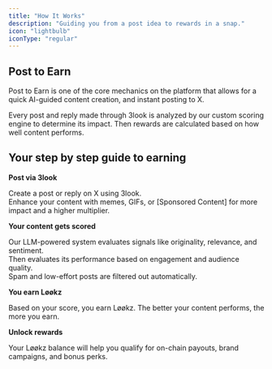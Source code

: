 ```yaml
---
title: "How It Works"
description: "Guiding you from a post idea to rewards in a snap."
icon: "lightbulb"
iconType: "regular"
---
```


## Post to Earn

Post to Earn is one of the core mechanics on the platform that allows for a quick AI-guided content creation, and instant posting to X.

Every post and reply made through 3look is analyzed by our custom scoring engine to determine its impact. Then rewards are calculated based on how well content performs.

## Your step by step guide to earning

**Post via 3look**

Create a post or reply on X using 3look.\
Enhance your content with memes, GIFs, or [Sponsored Content] for more impact and a higher multiplier.

**Your content gets scored**

Our LLM-powered system evaluates signals like originality, relevance, and sentiment.\
Then evaluates its performance based on engagement and audience quality.\
Spam and low-effort posts are filtered out automatically.

**You earn Løøkz**

Based on your score, you earn Løøkz. The better your content performs, the more you earn.

**Unlock rewards**

Your Løøkz balance will help you qualify for on-chain payouts, brand campaigns, and bonus perks.